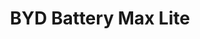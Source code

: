 ---
title: BYD Battery Max Lite
description: |
    The BYD Battery-Max Lite is a high-performance, high-voltage energy storage solution, tailored for large-scale commercial and industrial applications. It leverages advanced lithium iron phosphate...
image:
    src: '@images/products/byd/byd-max-lite.webp'
    alt: BYD Battery Max Lite
    caption: BYD Battery Max Lite
partner: byd
highlights:
    - text: "Ultra Safety: Equipped with advanced lithium iron phosphate (LFP) technology, ensuring the highest levels of safety, durability and stability."
    - text: "Flexibility: Modular concept with flexible capacity from 30 kWh to 5.76 MWh"
    - text: "Strong Compatibility: Compatible with leading inverter partners."
    - text: "Open Battery Interface: Simplified to be integrated into any energy system."
    - text: "Easy To Install: Compact, standardized outdoor cabinet."
    - text: "Energy Management: Supports peak shaving, load shifting, and reliable backup power."
link:
    label: Download Datasheet
    slug: "https://bydbatterybox.com.tr/wp-content/uploads/2023/01/220504_Datasheet_Battery-Max_Lite_V1.0_EN-627623e49b997.pdf"
is_new: false
is_in_stock: true
seo:
    title: BYD Battery Max Lite
    description: |
        The BYD Battery-Max Lite is a high-performance, high-voltage energy storage solution, tailored for large-scale commercial and industrial applications. It leverages advanced lithium iron phosphate...
    thumbnail:
        file: '@images/products/byd/byd-max-lite.webp'
        alt: BYD Battery Box Premium LVS Thumbnail
---